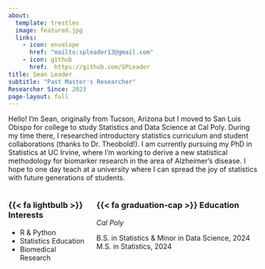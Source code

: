 ```yaml
---
about:
  template: trestles
  image: featured.jpg
  links:
    - icon: envelope
      href: "mailto:spleader13@gmail.com"
    - icon: github
      href:  https://github.com/SPLeader
title: Sean Leader
subtitle: "Past Master's Researcher"
Researcher Since: 2023
page-layout: full
---
```


Hello! I'm Sean, originally from Tucson, Arizona but I moved to San Luis Obispo
for college to study Statistics and Data Science at Cal Poly. During my time
there, I researched introductory statistics curriculum and student
collaborations (thanks to Dr. Theobold!). I am currently pursuing my PhD in
Statistics at UC Irvine, where I'm working to derive a new statistical
methodology for biomarker research in the area of Alzheimer's disease. I hope to
one day teach at a university where I can spread the joy of statistics with
future generations of students.

::: columns
::: column

### {{< fa lightbulb >}} Interests

- R & Python
- Statistics Education
- Biomedical Research
:::

::: column
### {{< fa graduation-cap >}} Education

*Cal Poly*

B.S. in Statistics & Minor in Data Science, 2024
M.S. in Statistics, 2024
:::
:::

